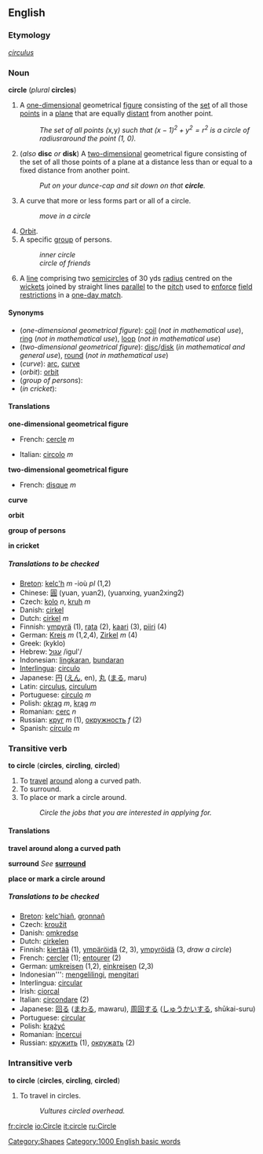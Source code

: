 ==English==

{{inuse}}

===Etymology===
{{L.}} ''[[circulus]]''

===Noun===
'''circle''' (''plural'' '''circles''')

# {{geometry}} A [[one-dimensional]] geometrical [[figure]] consisting of the [[set]] of all those [[point]]s in a [[plane]] that are equally [[distant]] from another point.
#:''The set of all points (''x'', ''y'') such that <math>(x-1)^2 + y^2 = r^2 </math> is a circle of radius ''r'' around the point (1, 0).''
# {{geometry}} (''also'' '''disc''' ''or'' '''disk''') A [[two-dimensional]] geometrical figure consisting of the set of all those points of a plane at a distance less than or equal to a fixed distance from another point.
#:''Put on your dunce-cap and sit down on that '''circle'''.''
# A curve that more or less forms part or all of a circle.
#:''move in a circle''
# [[Orbit]].
# A specific [[group]] of persons.
#:''inner circle''
#:''circle of friends''
# {{cricket}} A [[line]] comprising two [[semicircle]]s of 30 yds [[radius]] centred on the [[wicket]]s joined by straight lines [[parallel]] to the [[pitch]] used to [[enforce]] [[field restrictions]] in a [[one-day match]].

====Synonyms====
*(''one-dimensional geometrical figure''): [[coil]] (''not in mathematical use''), [[ring]] (''not in mathematical use''), [[loop]] (''not in mathematical use'')
*(''two-dimensional geometrical figure''): [[disc]]/[[disk]] (''in mathematical and general use''), [[round]] (''not in mathematical use'')
*(''curve''): [[arc]], [[curve]]
*(''orbit''): [[orbit]]
*(''group of persons''):
*(''in cricket''):

==== Translations ====

'''one-dimensional geometrical figure'''
{{top}}
*French: [[cercle]] ''m''
{{mid}}
*Italian: [[circolo]] ''m''
{{bottom}}

'''two-dimensional geometrical figure'''
{{top}}
*French: [[disque]] ''m''
{{mid}}
{{bottom}}

'''curve'''
{{top}}
{{mid}}
{{bottom}}

'''orbit'''
{{top}}
{{mid}}
{{bottom}}

'''group of persons'''
{{top}}
{{mid}}
{{bottom}}

'''in cricket'''
{{top}}
{{mid}}
{{bottom}}

=====Translations to be checked=====
<!--Remove this section once all of the translations below have been moved into the tables above.-->
{{checktrans}}

*[[Breton]]: [[kelc'h]] ''m'' -ioù ''pl'' (1,2)
*Chinese: [[圓]] (yuan, yuan2), (yuanxing, yuan2xing2)
*Czech: [[kolo]] ''n'', [[kruh]] ''m''
*Danish: [[cirkel]]
*Dutch: [[cirkel]] ''m''
*Finnish: [[ympyrä]] (1), [[rata#Finnish|rata]] (2), [[kaari]] (3), [[piiri]] (4)
*German: [[Kreis]] ''m'' (1,2,4), [[Zirkel]] ''m'' (4)
*Greek: <!--please provide the Greek-->(kyklo)
*Hebrew: [[עגול]] /igul'/
*Indonesian: [[lingkar|lingkaran]], [[bundar|bundaran]]
*[[Interlingua]]: [[circulo]]
*Japanese: [[円]] ([[えん]], en), [[丸]] ([[まる]], maru)
*Latin: [[circulus]], [[circulum]]
*Portuguese: [[círculo]] ''m''
*Polish: [[okrąg]] ''m'', [[krąg]] ''m''
*Romanian: [[cerc]] ''n''
*Russian: [[круг]] ''m'' (1), [[окружность]] ''f'' (2)
*Spanish: [[círculo]] ''m''

===Transitive verb ===
'''to circle''' ('''circles''', '''circling''', '''circled''')

#To [[travel]] [[around]] along a curved path.
#To surround.
#To place or mark a circle around.
#:''Circle the jobs that you are interested in applying for.''

==== Translations ====

'''travel around along a curved path'''
{{top}}
{{mid}}
{{bottom}}

'''surround'''
''See'' '''[[surround]]'''

'''place or mark a circle around'''
{{top}}
{{mid}}
{{bottom}}

=====Translations to be checked=====
<!--Remove this section once all of the translations below have been moved into the tables above.-->
{{checktrans}}

*[[Breton]]: [[kelc'hiañ]], [[gronnañ]]
*Czech: [[kroužit]]
*Danish: [[omkredse]]
*Dutch: [[cirkelen]]
*Finnish: [[kiertää]] (1), [[ympäröidä]] (2, 3), [[ympyröidä]] (3, ''draw a circle'')
*French: [[cercler]] (1); [[entourer]] (2)
*German: [[umkreisen]] (1,2), [[einkreisen]] (2,3)
*Indonesian''': [[keliling|mengelilingi]], [[kitar|mengitari]]
*Interlingua: [[circular]]
*Irish: [[ciorcal]]
*Italian: [[circondare]] (2)
*Japanese: [[回る]] ([[まわる]], mawaru), [[周回]]する ([[しゅうかい]]する, shūkai-suru)
*Portuguese: [[circular]]
*Polish: [[krążyć]]
*Romanian: [[încercui]]
*Russian: [[кружить]] (1), [[окружать]] (2)

===Intransitive verb===
'''to circle''' ('''circles''', '''circling''', '''circled''')

#To travel in circles.
#:''Vultures circled overhead.''

[[Category:Shapes]]
[[Category:1000 English basic words]]

[[fr:circle]]
[[io:Circle]]
[[it:circle]]
[[ru:Circle]]